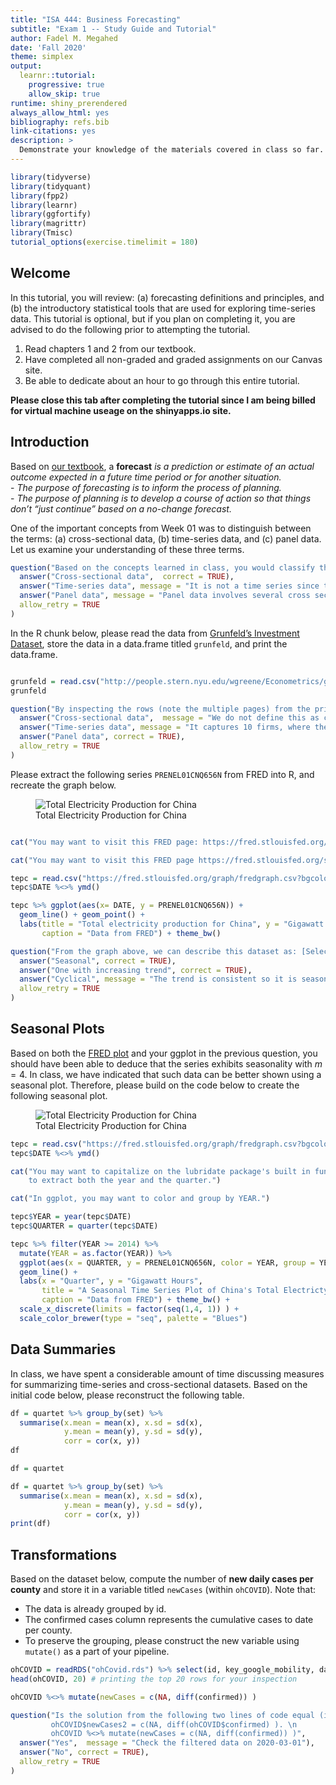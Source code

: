```yaml
---
title: "ISA 444: Business Forecasting"
subtitle: "Exam 1 -- Study Guide and Tutorial"
author: Fadel M. Megahed
date: 'Fall 2020'
theme: simplex
output:
  learnr::tutorial:
    progressive: true
    allow_skip: true
runtime: shiny_prerendered
always_allow_html: yes
bibliography: refs.bib
link-citations: yes
description: >
  Demonstrate your knowledge of the materials covered in class so far. This tutorial is meant to supplement the in-class lectures, graded/non-graded assignments, and everything we have done in class so far. It should also serve as an interactive study guide that can help you prepare for your exam1. Note that given that I am hosting this on AWS, i.e., a paid cloud service, I am hoping that you close the browser once you are done with the tutorial. 
---
```


```r
library(tidyverse)
library(tidyquant)
library(fpp2)
library(learnr)
library(ggfortify)
library(magrittr)
library(Tmisc)
tutorial_options(exercise.timelimit = 180)
```

## Welcome 

In this tutorial, you will review: (a) forecasting definitions and principles, and (b) the introductory statistical tools that are used for exploring time-series data. This tutorial is optional, but if you plan on completing it, you are advised to do the following prior to attempting the tutorial.   

1. Read chapters 1 and 2 from our textbook.  
2. Have completed all non-graded and graded assignments on our Canvas site.  
3. Be able to dedicate about an hour to go through this entire tutorial.

**Please close this tab after completing the tutorial since I am being billed for virtual machine useage on the shinyapps.io site.**


## Introduction

Based on [our textbook](https://www.wessexlearning.org/pobf2e/index.html), a **forecast** *is a prediction or estimate of an actual outcome expected in a future time period or for another situation.*   
  - *The purpose of forecasting is to inform the process of planning.*  
  - *The purpose of planning is to develop a course of action so that things don't “just continue” based on a no-change forecast.*


One of the important concepts from Week 01 was to distinguish between the terms: (a) cross-sectional data, (b) time-series data, and (c) panel data. Let us examine your understanding of these three terms.

```r
question("Based on the concepts learned in class, you would classify the Fantasy Football Projections for QBs at: https://www.fantasypros.com/nfl/projections/qb.php as",
  answer("Cross-sectional data",  correct = TRUE),
  answer("Time-series data", message = "It is not a time series since the data is aggregated for the entire 2020 season."),
  answer("Panel data", message = "Panel data involves several cross sectional measurements repeated over time. This answer is incorrect since we only have one time period here (the 2020 NFL season in its entirty)"),
  allow_retry = TRUE
)
```


In the R chunk below, please read the data from [Grunfeld's Investment Dataset](http://people.stern.nyu.edu/wgreene/Econometrics/grunfeld.csv), store the data in a data.frame titled `grunfeld`, and print the data.frame.
```r

```

```r
grunfeld = read.csv("http://people.stern.nyu.edu/wgreene/Econometrics/grunfeld.csv")
grunfeld
```

```r
question("By inspecting the rows (note the multiple pages) from the printed object above, grunfeld represents",
  answer("Cross-sectional data",  message = "We do not define this as cross sectional given that the data is collected repeatedly over time."),
  answer("Time-series data", message = "It captures 10 firms, where their investments (I), real value (F) and stocks' value (C) are provided. Thus, it should be considered as a panel dataset since it combines features of both cross sectional data and time series data."),
  answer("Panel data", correct = TRUE),
  allow_retry = TRUE
)
```

Please extract the following series `PRENEL01CNQ656N` from FRED into R, and recreate the graph below. 

![Total Electricity Production for China](images/elecChina.png)
```r


```

```r
cat("You may want to visit this FRED page: https://fred.stlouisfed.org/series/PRENEL01CNQ656N")
```

```r
cat("You may want to visit this FRED page https://fred.stlouisfed.org/series/PRENEL01CNQ656N, and click on the download button to get the data.")
```


```r
tepc = read.csv("https://fred.stlouisfed.org/graph/fredgraph.csv?bgcolor=%23e1e9f0&chart_type=line&drp=0&fo=open%20sans&graph_bgcolor=%23ffffff&height=450&mode=fred&recession_bars=off&txtcolor=%23444444&ts=12&tts=12&width=1168&nt=0&thu=0&trc=0&show_legend=yes&show_axis_titles=yes&show_tooltip=yes&id=PRENEL01CNQ656N&scale=left&cosd=1999-01-01&coed=2018-04-01&line_color=%234572a7&link_values=false&line_style=solid&mark_type=none&mw=3&lw=2&ost=-99999&oet=99999&mma=0&fml=a&fq=Quarterly&fam=avg&fgst=lin&fgsnd=2009-06-01&line_index=1&transformation=lin&vintage_date=2020-09-04&revision_date=2020-09-04&nd=1999-01-01")
tepc$DATE %<>% ymd()

tepc %>% ggplot(aes(x= DATE, y = PRENEL01CNQ656N)) +
  geom_line() + geom_point() +
  labs(title = "Total electricity production for China", y = "Gigawatt Hours", x = "Date", 
       caption = "Data from FRED") + theme_bw()
```

```r
question("From the graph above, we can describe this dataset as: [Select all that apply]",
  answer("Seasonal", correct = TRUE),
  answer("One with increasing trend", correct = TRUE),
  answer("Cyclical", message = "The trend is consistent so it is seasonal and not cyclical."),
  allow_retry = TRUE
)
```


## Seasonal Plots

Based on both the [FRED plot](https://fred.stlouisfed.org/series/PRENEL01CNQ656N) and your ggplot in the previous question, you should have been able to deduce that the series exhibits seasonality with $m=4$. In class, we have indicated that such data can be better shown using a seasonal plot. Therefore, please build on the code below to create the following seasonal plot.

![Total Electricity Production for China](images/elecProd.png)

```r
tepc = read.csv("https://fred.stlouisfed.org/graph/fredgraph.csv?bgcolor=%23e1e9f0&chart_type=line&drp=0&fo=open%20sans&graph_bgcolor=%23ffffff&height=450&mode=fred&recession_bars=off&txtcolor=%23444444&ts=12&tts=12&width=1168&nt=0&thu=0&trc=0&show_legend=yes&show_axis_titles=yes&show_tooltip=yes&id=PRENEL01CNQ656N&scale=left&cosd=1999-01-01&coed=2018-04-01&line_color=%234572a7&link_values=false&line_style=solid&mark_type=none&mw=3&lw=2&ost=-99999&oet=99999&mma=0&fml=a&fq=Quarterly&fam=avg&fgst=lin&fgsnd=2009-06-01&line_index=1&transformation=lin&vintage_date=2020-09-04&revision_date=2020-09-04&nd=1999-01-01")
tepc$DATE %<>% ymd()

```

```r
cat("You may want to capitalize on the lubridate package's built in functions
    to extract both the year and the quarter.")
```

```r
cat("In ggplot, you may want to color and group by YEAR.")
```

```r
tepc$YEAR = year(tepc$DATE)
tepc$QUARTER = quarter(tepc$DATE)

tepc %>% filter(YEAR >= 2014) %>% 
  mutate(YEAR = as.factor(YEAR)) %>% 
  ggplot(aes(x = QUARTER, y = PRENEL01CNQ656N, color = YEAR, group = YEAR)) +
  geom_line() +
  labs(x = "Quarter", y = "Gigawatt Hours", 
       title = "A Seasonal Time Series Plot of China's Total Electricty Production (PRENEL01CNQ656N)",
       caption = "Data from FRED") + theme_bw() +
  scale_x_discrete(limits = factor(seq(1,4, 1)) ) +
  scale_color_brewer(type = "seq", palette = "Blues")
```


## Data Summaries

In class, we have spent a considerable amount of time discussing measures for summarizing time-series and cross-sectional datasets. Based on the initial code below, please reconstruct the following table.

```r
df = quartet %>% group_by(set) %>% 
  summarise(x.mean = mean(x), x.sd = sd(x),
            y.mean = mean(y), y.sd = sd(y),
            corr = cor(x, y))
df
```

```r
df = quartet 
```

```r
df = quartet %>% group_by(set) %>% 
  summarise(x.mean = mean(x), x.sd = sd(x),
            y.mean = mean(y), y.sd = sd(y),
            corr = cor(x, y))
print(df)
```


## Transformations

Based on the dataset below, compute the number of **new daily cases per county** and store it in a variable titled `newCases` (within `ohCOVID`). Note that:   

- The data is already grouped by id.
- The confirmed cases column represents the cumulative cases to date per county.  
- To preserve the grouping, please construct the new variable using `mutate()` as a part of your pipeline.

```r
ohCOVID = readRDS("ohCovid.rds") %>% select(id, key_google_mobility, date, confirmed)
head(ohCOVID, 20) # printing the top 20 rows for your inspection

```

```r
ohCOVID %<>% mutate(newCases = c(NA, diff(confirmed)) )
```

```r
question("Is the solution from the following two lines of code equal (ignore different variable names -- only done to allow comparison)? \n
         ohCOVID$newCases2 = c(NA, diff(ohCOVID$confirmed) ). \n
         ohCOVID %<>% mutate(newCases = c(NA, diff(confirmed)) )",
  answer("Yes",  message = "Check the filtered data on 2020-03-01"),
  answer("No", correct = TRUE),
  allow_retry = TRUE
)
```

